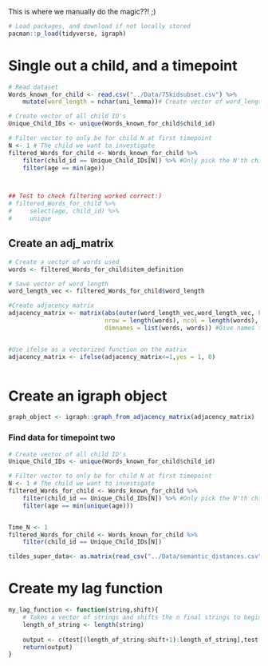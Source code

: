 This is where we manually do the magic??! ;)

```r
# Load packages, and download if not locally stored
pacman::p_load(tidyverse, igraph)
```

# Single out a child, and a timepoint
```r
# Read dataset
Words_known_for_child <- read.csv("../Data/75kidsubset.csv") %>% 
    mutate(word_length = nchar(uni_lemma))# Create vector of word_length
```

```r
# Create vector of all child ID's
Unique_Child_IDs <- unique(Words_known_for_child$child_id)

# Filter vector to only be for child N at first timepoint
N <- 1 # The child we want to investigate
filtered_Words_for_child <- Words_known_for_child %>% 
    filter(child_id == Unique_Child_IDs[N]) %>% #Only pick the N'th child
    filter(age == min(age))



## Test to check filtering worked correct:)
# filtered_Words_for_child %>% 
#     select(age, child_id) %>% 
#     unique
```

## Create an adj_matrix  
```r
# Create a vector of words used
words <- filtered_Words_for_child$item_definition

# Save vector of word_length
word_length_vec <- filtered_Words_for_child$word_length

#Create adjacency matrix
adjacency_matrix <- matrix(abs(outer(word_length_vec,word_length_vec, FUN = "-")), # Create values for matrix
                           nrow = length(words), ncol = length(words), # Define size of matrix
                           dimnames = list(words, words)) #Give names to dimensions


#Use ifelse as a vectorized function on the matrix
adjacency_matrix <- ifelse(adjacency_matrix<=1,yes = 1, 0)



```


# Create an igraph object
```r
graph_object <- igraph::graph_from_adjacency_matrix(adjacency_matrix)
```


### Find data for timepoint two
```r
# Create vector of all child ID's
Unique_Child_IDs <- unique(Words_known_for_child$child_id)

# Filter vector to only be for child N at first timepoint
N <- 1 # The child we want to investigate
filtered_Words_for_child <- Words_known_for_child %>% 
    filter(child_id == Unique_Child_IDs[N]) %>% #Only pick the N'th child
    filter(age == min(unique(age)))


Time_N <- 1
filtered_Words_for_child <- Words_known_for_child %>% 
    filter(child_id == Unique_Child_IDs[N])

```




```r
tildes_super_data<- as.matrix(read_csv("../Data/semantic_distances.csv"))
```








































# Create my lag function
```r
my_lag_function <- function(string,shift){
    # Takes a vector of strings and shifts the n final strings to beginning. The n amount is decided by shift.
    length_of_string <- length(string)
    
    output <- c(test[(length_of_string-shift+1):length_of_string],test[1:(length_of_string-shift)])
    return(output)
}
```







